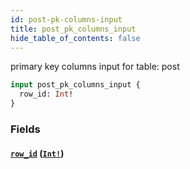 ```yaml
---
id: post-pk-columns-input
title: post_pk_columns_input
hide_table_of_contents: false
---
```


primary key columns input for table: post

```graphql
input post_pk_columns_input {
  row_id: Int!
}
```

### Fields

#### [`row_id`](#) ([`Int!`](../scalars/int))
